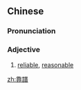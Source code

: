 {{also|靠谱}}
==Chinese==
{{zh-forms|s=靠谱}}

===Pronunciation===
{{zh-pron
|m=kàopǔ,er=y
|cat=a
}}

===Adjective===
{{zh-adj}}

# {{lb|zh|of person}} [[reliable]], {{lb|zh|of object or situation}} [[reasonable]]

[[zh:靠譜]]